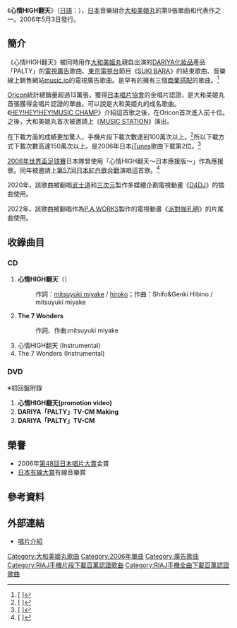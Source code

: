 {{Infobox Single
| Name           = 心情HIGH翻天<br />{{lang|ja|気分上々↑↑}}
| Artist         = [[大和美姬丸|大和美姬丸]]
| Album          = [[mihimagic|mihimagic]] 
| Released       = 2006年5月3日
| Format         = 
| Recorded       = 
| Genre          = [[J-POP|J-POP]]
| Length         = 
| Label          = [[環球音樂_(日本)|環球音樂]]
| Writer         = 
| Producer       = 
| Certification  = *金（CD，[[日本レコード協会|RIAJ]]）<br />
 *Million（手機片段下載，[[日本レコード協会|RIAJ]]）
| Chart position = *週間最高排行第7位（[[Oricon公信榜|Oricon]]）
*2006年度年間排行第79位（[[Oricon公信榜|Oricon]]）
| Last single    = [[離別歌|離別歌]] <br /> （2006年）
| This single    = '''心情HIGH翻天''' <br /> （2006年）
| Next single    = [[堅強更堅強|堅強更堅強]] <br /> （2006年）
}}
《'''心情HIGH翻天'''》（[[日語|日語]]：{{lang|ja|'''気分上々↑↑'''}}），[[日本|日本]]音樂組合[[大和美姬丸|大和美姬丸]]的第9張單曲和代表作之一。2006年5月3日發行。

==簡介==
《心情HIGH翻天》被同時用作[[大和美姬丸|大和美姬丸]]親自出演的[[DARIYA|DARIYA]][[化妝品|化妝品]]產品「PALTY」的[[電視廣告|電視廣告]]歌曲、[[東京電視台|東京電視台]]節目《[[SUKI_BARA|SUKI BARA]]》的結束歌曲、音樂線上銷售網站[[music.jp|music.jp]]的電視廣告歌曲。是罕有的擁有三個[[商業搭配|商業搭配]]的歌曲。<ref>[{{Cite web |url=http://www.oricon.co.jp/news/ranking/24170/ |script-title=ja:CM曲好感度にニューカマー、mihimaruとはなわ… |access-date=2011-03-13 |archive-date=2008-02-24 |archive-url=https://web.archive.org/web/20080224082658/http://www.oricon.co.jp/news/ranking/24170/ |dead-url=no }} {{lang|ja|CM曲好感度にニューカマー、mihimaruとはなわ…}}]</ref>

[[Oricon公信榜|Oricon]]統計總銷量超過13萬張，獲得[[日本唱片協會|日本唱片協會]]的金唱片認證，是大和美姬丸首張獲得金唱片認證的單曲。可以說是大和美姬丸的成名歌曲。《[[HEY!HEY!HEY!MUSIC_CHAMP|HEY!HEY!HEY!MUSIC CHAMP]]》介紹這首歌之後，在Oricon首次進入前十位。之後，大和美姬丸首次被邀請上《[[MUSIC_STATION|MUSIC STATION]]》演出。

在下載方面的成績更加驚人，手機片段下載次數達到100萬次以上。<ref>[{{Cite web |url=http://www.riaj.or.jp/data/others/chart/w060920_3.html |script-title=ja:レコード協会調べ　8月度有料音楽配信認定 ＜略称：8月度認定＞ |accessdate=2011-03-13 |archive-date=2014-08-12 |archive-url=https://archive.is/20140812093549/https://www.riaj.or.jp/data/others/chart/w060920_3.html |dead-url=no }} 	{{lang|ja|レコード協会調べ　8月度有料音楽配信認定 ＜略称：8月度認定＞}}]</ref>所以下載方式下載次數高達150萬次以上。是2006年日本[[iTunes|iTunes]]歌曲下載第2位。<ref>[{{Cite web |url=http://www.narinari.com/Nd/2006126866.html |script-title=ja:iTunes年間DLランキング発表、1位は宇多田ヒカルとモーツァルト。 |access-date=2011-03-13 |archive-date=2019-11-02 |archive-url=https://web.archive.org/web/20191102125716/https://www.narinari.com/Nd/2006126866.html |dead-url=no }} {{lang|ja|iTunes年間DLランキング発表、1位は宇多田ヒカルとモーツァルト。}}]</ref>

[[2006年世界盃足球賽|2006年世界盃足球賽]]日本隊曾使用「心情HIGH翻天～日本應援版～」作為應援歌。同年被邀請上[[第57回日本紅白歌合戰|第57回日本紅白歌合戰]]演唱這首歌。<ref>[{{Cite web |url=http://www.oricon.co.jp/news/music/40839/ |script-title=ja:紅白の曲順発表！トリは川中美幸と北島三郎 |access-date=2011-03-13 |archive-date=2009-01-27 |archive-url=https://web.archive.org/web/20090127043346/http://www.oricon.co.jp/news/music/40839/ |dead-url=no }} {{lang|ja|紅白の曲順発表！トリは川中美幸と北島三郎}}]</ref>

2020年，該歌曲被翻唱[[武士道_(公司)|武士道]]和[[三次元_(動畫製作公司)|三次元]]製作多媒體企劃電視動畫《[[D4DJ|D4DJ]]》的插曲使用。

2022年，該歌曲被翻唱作為[[P.A.WORKS|P.A.WORKS]]製作的電視動畫《[[派對咖孔明|派對咖孔明]]》的片尾曲使用。
==收錄曲目==
===CD===
#'''心情HIGH翻天'''（{{lang|ja|気分上々↑↑}}）
#:作詞：[[miyake|mitsuyuki miyake]] / [[hiroko|hiroko]]；作曲：Shifo&Genki Hibino / mitsuyuki miyake
#'''The 7 Wonders'''
#:作詞、作曲:mitsuyuki miyake
#心情HIGH翻天 (Instrumental)
#The 7 Wonders (Instrumental)

===DVD===
※初回盤附錄
#'''心情HIGH翻天(promotion video)'''
#'''DARIYA「PALTY」TV-CM Making'''
#'''DARIYA「PALTY」TV-CM'''

==榮譽==
*2006年[[第48回日本唱片大賞|第48回]][[日本唱片大賞|日本唱片大賞]]金賞
*[[日本有線大賞|日本有線大賞]]有線音樂賞

==參考資料==
{{reflist}}

==外部連結==
*[https://web.archive.org/web/20101221121832/http://universal-music.co.jp/mihimaruGT/upch5388.html 唱片介紹]

{{日本唱片協會手機全曲下載百萬認證歌曲}}

{{DEFAULTSORT:Kibun Jōjō}}
[[Category:大和美姬丸歌曲|Category:大和美姬丸歌曲]]
[[Category:2006年單曲|Category:2006年單曲]]
[[Category:廣告歌曲|Category:廣告歌曲]]
[[Category:RIAJ手機片段下載百萬認證歌曲|Category:RIAJ手機片段下載百萬認證歌曲]]
[[Category:RIAJ手機全曲下載百萬認證歌曲|Category:RIAJ手機全曲下載百萬認證歌曲]]